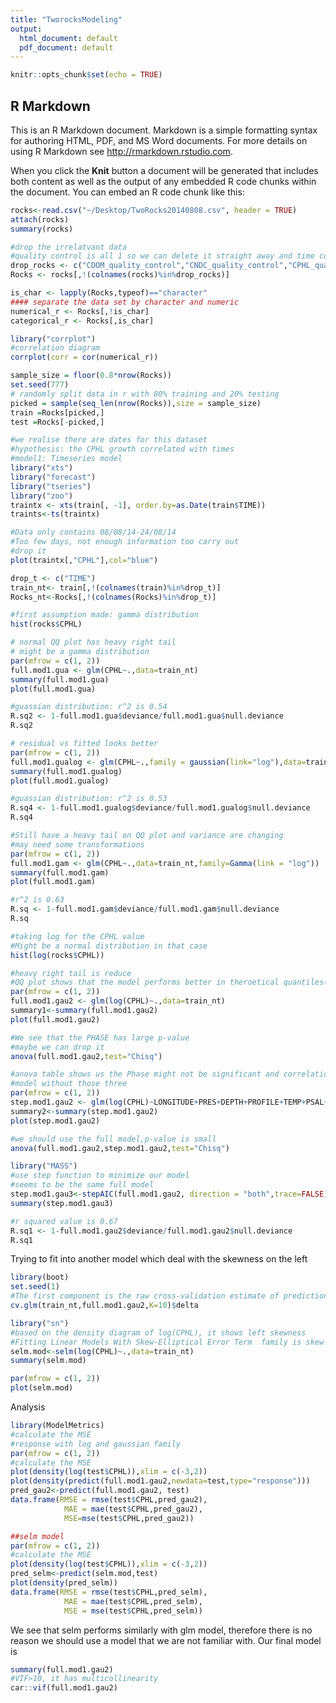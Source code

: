 ```yaml
---
title: "TworocksModeling"
output:
  html_document: default
  pdf_document: default
---
```


```r
knitr::opts_chunk$set(echo = TRUE)
```

## R Markdown

This is an R Markdown document. Markdown is a simple formatting syntax for authoring HTML, PDF, and MS Word documents. For more details on using R Markdown see <http://rmarkdown.rstudio.com>.

When you click the **Knit** button a document will be generated that includes both content as well as the output of any embedded R code chunks within the document. You can embed an R code chunk like this:

```r
rocks<-read.csv("~/Desktop/TwoRocks20140808.csv", header = TRUE)
attach(rocks)
summary(rocks)
```


```r
#drop the irrelatvant data
#quality control is all 1 so we can delete it straight away and time coverage start and end performs the same thing for whole data set 
drop_rocks <- c("CDOM_quality_control","CNDC_quality_control","CPHL_quality_control"," DEPTH_quality_control", "DOX1_quality_control"," DOX2_quality_control","FID","file_id", "HEAD_quality_control","IRRAD443_quality_control","IRRAD555_quality_control","IRRAD670_quality_control", "LATITUDE_quality_control","LONGITUDE_quality_control","DEPTH_quality_control","DOX2_quality_control","IRRAD490_quality_control","PHASE_quality_control","PROFILE_quality_control","PRES_quality_control","platform_code", "platform_type","PSAL_quality_control","TEMP_quality_control","TIME_quality_control","VBSC_quality_control", "VCUR_GPS_quality_control","deployment_name","time_coverage_start","time_coverage_end","geom")
Rocks <- rocks[,!(colnames(rocks)%in%drop_rocks)]
```

```r
is_char <- lapply(Rocks,typeof)=="character"
#### separate the data set by character and numeric 
numerical_r <- Rocks[,!is_char]
categorical_r <- Rocks[,is_char]
```

```r
library("corrplot")
#correlation diagram
corrplot(corr = cor(numerical_r))
```

```r
sample_size = floor(0.8*nrow(Rocks))
set.seed(777)
# randomly split data in r with 80% training and 20% testing 
picked = sample(seq_len(nrow(Rocks)),size = sample_size)
train =Rocks[picked,]
test =Rocks[-picked,]
```

```r
#we realise there are dates for this dataset 
#hypothesis: the CPHL growth correlated with times
#model1: Timeseries model
library("xts")
library("forecast")
library("tseries")
library("zoo")
traintx <- xts(train[, -1], order.by=as.Date(train$TIME))
traints<-ts(traintx)
```


```r
#Data only contains 08/08/14-24/08/14 
#Too few days, not enough information too carry out 
#drop it
plot(traintx[,"CPHL"],col="blue")
```

```r
drop_t <- c("TIME")
train_nt<- train[,!(colnames(train)%in%drop_t)]
Rocks_nt<-Rocks[,!(colnames(Rocks)%in%drop_t)]
```

```r
#first assumption made: gamma distribution 
hist(rocks$CPHL)
```

```r
# normal QQ plot has heavy right tail
# might be a gamma distribution
par(mfrow = c(1, 2))
full.mod1.gua <- glm(CPHL~.,data=train_nt)
summary(full.mod1.gua)
plot(full.mod1.gua)
```
```r
#guassian distribution: r^2 is 0.54
R.sq2 <- 1-full.mod1.gua$deviance/full.mod1.gua$null.deviance
R.sq2
```
```r
# residual vs fitted looks better 
par(mfrow = c(1, 2))
full.mod1.gualog <- glm(CPHL~.,family = gaussian(link="log"),data=train_nt)
summary(full.mod1.gualog)
plot(full.mod1.gualog)
```
```r
#guassian distribution: r^2 is 0.53
R.sq4 <- 1-full.mod1.gualog$deviance/full.mod1.gualog$null.deviance
R.sq4
```
```r
#Still have a heavy tail on QQ plot and variance are changing  
#may need some transformations
par(mfrow = c(1, 2))
full.mod1.gam <- glm(CPHL~.,data=train_nt,family=Gamma(link = "log"))
summary(full.mod1.gam)
plot(full.mod1.gam)
```
```r
#r^2 is 0.63
R.sq <- 1-full.mod1.gam$deviance/full.mod1.gam$null.deviance
R.sq
```
```r
#taking log for the CPHL value 
#Might be a normal distribution in that case 
hist(log(rocks$CPHL))
```

```r
#heavy right tail is reduce 
#QQ plot shows that the model performs better in theroetical quantiles(-2,2)
par(mfrow = c(1, 2))
full.mod1.gau2 <- glm(log(CPHL)~.,data=train_nt)
summary1<-summary(full.mod1.gau2)
plot(full.mod1.gau2)
```

```r
#We see that the PHASE has large p-value
#maybe we can drop it 
anova(full.mod1.gau2,test="Chisq")
```

```r
#anova table shows us the Phase might not be significant and correlation plot shows that CPHL has no or tiny correlation with PHASE LATITUDE and HEAD 
#model without those three 
par(mfrow = c(1, 2))
step.mod1.gau2 <- glm(log(CPHL)~LONGITUDE+PRES+DEPTH+PROFILE+TEMP+PSAL+DOX1+DOX2+CDOM+CNDC+VBSC+IRRAD443+IRRAD490+IRRAD555+IRRAD670,data=train_nt)
summary2<-summary(step.mod1.gau2)
plot(step.mod1.gau2)
```

```r
#we should use the full model,p-value is small
anova(full.mod1.gau2,step.mod1.gau2,test="Chisq")
```

```r
library("MASS")
#use step function to minimize our model
#seems to be the same full model
step.mod1.gau3<-stepAIC(full.mod1.gau2, direction = "both",trace=FALSE)
summary(step.mod1.gau3)
```

```r
#r squared value is 0.67
R.sq1 <- 1-full.mod1.gau2$deviance/full.mod1.gau2$null.deviance
R.sq1
```



Trying to fit into another model which deal with the skewness on the left 
```r
library(boot)
set.seed(1) 
#The first component is the raw cross-validation estimate of prediction error. The second component is the adjusted cross-validation estimate. The adjustment is designed to compensate for the bias introduced by not using leave-one-out cross-validation.
cv.glm(train_nt,full.mod1.gau2,K=10)$delta
```





```r
library("sn")
#based on the density diagram of log(CPHL), it shows left skewness
#Fitting Linear Models With Skew-Elliptical Error Term  family is skew-normal
selm.mod<-selm(log(CPHL)~.,data=train_nt)
summary(selm.mod)
```

```r
par(mfrow = c(1, 2))
plot(selm.mod)
```

  

Analysis


```r
library(ModelMetrics)
#calculate the MSE
#response with log and gaussian family
par(mfrow = c(1, 2))
#calculate the MSE
plot(density(log(test$CPHL)),xlim = c(-3,2))
plot(density(predict(full.mod1.gau2,newdata=test,type="response")))
pred_gau2<-predict(full.mod1.gau2, test)
data.frame(RMSE = rmse(test$CPHL,pred_gau2),
            MAE = mae(test$CPHL,pred_gau2),
            MSE=mse(test$CPHL,pred_gau2))
```

```r
##selm model
par(mfrow = c(1, 2))
#calculate the MSE
plot(density(log(test$CPHL)),xlim = c(-3,2))
pred_selm<-predict(selm.mod,test)
plot(density(pred_selm))
data.frame(RMSE = rmse(test$CPHL,pred_selm),
            MAE = mae(test$CPHL,pred_selm),
            MSE = mse(test$CPHL,pred_selm))

```
We see that selm performs similarly with glm model, therefore there is no reason we should use a model that we are not familiar with.
Our final model is 
```r
summary(full.mod1.gau2)
#VIF>10, it has multicollinearity
car::vif(full.mod1.gau2)
```

